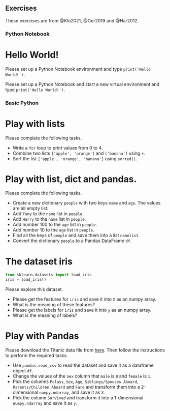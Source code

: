 ## Exercises 
These exercises are from @Klo2021, @Ger2019 and @Har2012. 

### Python Notebook


::: {#exr-helloworld}

# Hello World!

Please set up a Python Notebook environment and type `print('Hello World!')`.
:::

::: {#exr-}
Please set up a Python Notebook and start a new virtual environment and type `print('Hello World!')`.
:::

### Basic Python 


::: {#exr-ex1helloworld}

# Play with lists

Please complete the following tasks.

- Write a `for` loop to print values from 0 to 4.
- Combine two lists `['apple', 'orange']` and `['banana']` using `+`.
- Sort the list `['apple', 'orange', 'banana']` using `sorted()`.
:::
<!-- 
````{solution} ex1helloworld
:class: dropdown

```{code-block} python
for i in range(5):
    print(i)

newlist = ['apple', 'orange'] + ['banana']

sorted(['apple', 'orange', 'banana'])
```

Please be careful about the last line. `sorted()` doesn't change the original list. It create a new list. There are some Python functions which change the inputed object in-place. Please read documents on all packages you use to get the desired results.
```` -->

:::{#exr-ex1list}
# Play with list, dict and pandas.


Please complete the following tasks.

- Create a new dictionary `people` with two keys `name` and `age`. The values are all empty list.
- Add `Tony` to the `name` list in `people`. 
- Add `Harry` to the `name` list in `people`.
- Add number 100 to the `age` list in `people`.
- Add number 10 to the `age` list in `people`.
- Find all the keys of `people` and save them into a list `namelist`.
- Convert the dictionary `people` to a Pandas DataFrame `df`.
:::

<!-- ````{solution} ex1list
:class: dropdown
```{code-block} python
import pandas as pd

people = {'name': list(), 'age': list()}
people['name'].append('Tony')
people['name'].append('Harry')
people['age'].append(100)
people['age'].append(10)

namelist = people.keys()

df = pd.DataFrame(people)
```
```` -->



:::{#exr-ex1iris}
# The dataset iris


```python
from sklearn.datasets import load_iris
iris = load_iris()
```

Please explore this dataset.

- Please get the features for `iris` and save it into `X` as an numpy array.
- What is the meaning of these features?
- Please get the labels for `iris` and save it into `y` as an numpy array.
- What is the meaning of labels?
:::

<!-- ````{solution} ex1iris
:class: dropdown
We first find that `iris` is a dictionary. Then we can look at all the keys by `iris.keys()`. The interesting keys are `data`, `target`, `target_names` and `feature_names`. We can also read the description of the dataset by looking at `DESCR`. 
```{code-block} python
X = iris['data']
print(iris['feature_names'])
y = iris['target']
print(iris['target'])
```
Since the data is already saved as numpy arrays, we don't need to do anything to change its type.
```` -->

:::{#exr-ex1pandastitanic}
# Play with Pandas

Please download the Titanic data file from [here](./assests/datasets/titanic.csv). Then follow the instructions to perform the required tasks.

- Use `pandas.read_csv` to read the dataset and save it as a dataframe object `df`.
- Change the values of the `Sex` column that `male` is `0` and `female` is `1`. 
- Pick the columns `Pclass`, `Sex`, `Age`, `Siblings/Spouses Aboard`, `Parents/Children Aboard` and `Fare` and transform them into a 2-dimensional `numpy.ndarray`, and save it as `X`.
- Pick the column `Survived` and transform it into a 1-dimensional `numpy.ndarray` and save it as `y`.
:::

<!-- ````{solution} ex1pandastitanic
:class: dropdown

Not yet done!
```` -->

